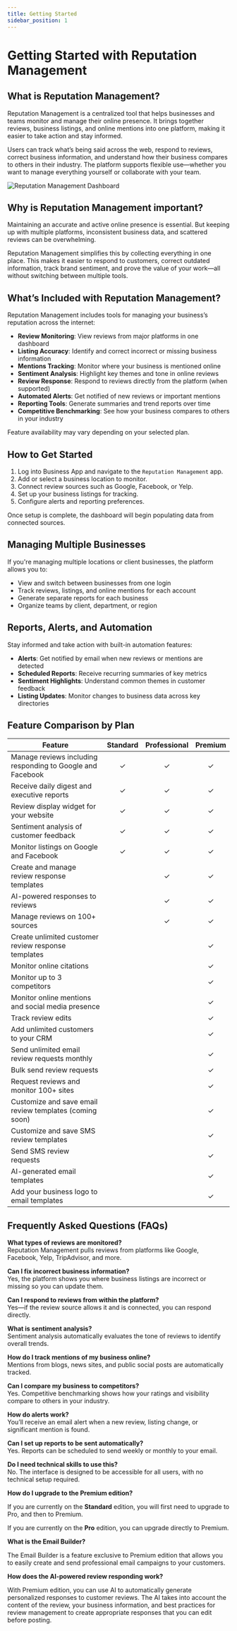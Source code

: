 ```yaml
---
title: Getting Started
sidebar_position: 1
---
```


# Getting Started with Reputation Management

## What is Reputation Management?
Reputation Management is a centralized tool that helps businesses and teams monitor and manage their online presence. It brings together reviews, business listings, and online mentions into one platform, making it easier to take action and stay informed.

Users can track what’s being said across the web, respond to reviews, correct business information, and understand how their business compares to others in their industry. The platform supports flexible use—whether you want to manage everything yourself or collaborate with your team.

![Reputation Management Dashboard](./img/dashboard-overview.png)

## Why is Reputation Management important?
Maintaining an accurate and active online presence is essential. But keeping up with multiple platforms, inconsistent business data, and scattered reviews can be overwhelming.

Reputation Management simplifies this by collecting everything in one place. This makes it easier to respond to customers, correct outdated information, track brand sentiment, and prove the value of your work—all without switching between multiple tools.

## What’s Included with Reputation Management?
Reputation Management includes tools for managing your business’s reputation across the internet:

- **Review Monitoring**: View reviews from major platforms in one dashboard
- **Listing Accuracy**: Identify and correct incorrect or missing business information
- **Mentions Tracking**: Monitor where your business is mentioned online
- **Sentiment Analysis**: Highlight key themes and tone in online reviews
- **Review Response**: Respond to reviews directly from the platform (when supported)
- **Automated Alerts**: Get notified of new reviews or important mentions
- **Reporting Tools**: Generate summaries and trend reports over time
- **Competitive Benchmarking**: See how your business compares to others in your industry

Feature availability may vary depending on your selected plan.

## How to Get Started
1. Log into Business App and navigate to the `Reputation Management` app.
2. Add or select a business location to monitor.
3. Connect review sources such as Google, Facebook, or Yelp.
4. Set up your business listings for tracking.
5. Configure alerts and reporting preferences.

Once setup is complete, the dashboard will begin populating data from connected sources.

## Managing Multiple Businesses
If you're managing multiple locations or client businesses, the platform allows you to:

- View and switch between businesses from one login
- Track reviews, listings, and online mentions for each account
- Generate separate reports for each business
- Organize teams by client, department, or region


## Reports, Alerts, and Automation
Stay informed and take action with built-in automation features:

- **Alerts**: Get notified by email when new reviews or mentions are detected
- **Scheduled Reports**: Receive recurring summaries of key metrics
- **Sentiment Highlights**: Understand common themes in customer feedback
- **Listing Updates**: Monitor changes to business data across key directories

## Feature Comparison by Plan

| Feature | Standard | Professional | Premium |
|--------|:--------:|:-------------:|:-------:|
| Manage reviews including responding to Google and Facebook | ✓ | ✓ | ✓ |
| Receive daily digest and executive reports | ✓ | ✓ | ✓ |
| Review display widget for your website | ✓ | ✓ | ✓ |
| Sentiment analysis of customer feedback | ✓ | ✓ | ✓ |
| Monitor listings on Google and Facebook | ✓ | ✓ | ✓ |
| Create and manage review response templates |  | ✓ | ✓ |
| AI-powered responses to reviews |  | ✓ | ✓ |
| Manage reviews on 100+ sources |  | ✓ | ✓ |
| Create unlimited customer review response templates |  |  | ✓ |
| Monitor online citations |  |  | ✓ |
| Monitor up to 3 competitors |  |  | ✓ |
| Monitor online mentions and social media presence |  |  | ✓ |
| Track review edits |  |  | ✓ |
| Add unlimited customers to your CRM |  |  | ✓ |
| Send unlimited email review requests monthly |  |  | ✓ |
| Bulk send review requests |  |  | ✓ |
| Request reviews and monitor 100+ sites |  |  | ✓ |
| Customize and save email review templates (coming soon) |  |  | ✓ |
| Customize and save SMS review templates |  |  | ✓ |
| Send SMS review requests |  |  | ✓ |
| AI-generated email templates |  |  | ✓ |
| Add your business logo to email templates |  |  | ✓ |


## Frequently Asked Questions (FAQs)

**What types of reviews are monitored?**  
Reputation Management pulls reviews from platforms like Google, Facebook, Yelp, TripAdvisor, and more.

**Can I fix incorrect business information?**  
Yes, the platform shows you where business listings are incorrect or missing so you can update them.

**Can I respond to reviews from within the platform?**  
Yes—if the review source allows it and is connected, you can respond directly.

**What is sentiment analysis?**  
Sentiment analysis automatically evaluates the tone of reviews to identify overall trends.

**How do I track mentions of my business online?**  
Mentions from blogs, news sites, and public social posts are automatically tracked.

**Can I compare my business to competitors?**  
Yes. Competitive benchmarking shows how your ratings and visibility compare to others in your industry.

**How do alerts work?**  
You’ll receive an email alert when a new review, listing change, or significant mention is found.

**Can I set up reports to be sent automatically?**  
Yes. Reports can be scheduled to send weekly or monthly to your email.


**Do I need technical skills to use this?**  
No. The interface is designed to be accessible for all users, with no technical setup required.

**How do I upgrade to the Premium edition?**

If you are currently on the **Standard** edition, you will first need to upgrade to Pro, and then to Premium.

If you are currently on the **Pro** edition, you can upgrade directly to Premium.

**What is the Email Builder?**

The Email Builder is a feature exclusive to Premium edition that allows you to easily create and send professional email campaigns to your customers.

**How does the AI-powered review responding work?**

With Premium edition, you can use AI to automatically generate personalized responses to customer reviews. The AI takes into account the content of the review, your business information, and best practices for review management to create appropriate responses that you can edit before posting.
